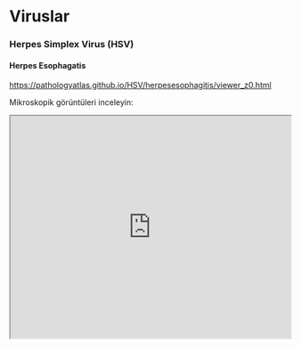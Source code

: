 # Viruslar

### Herpes Simplex Virus (HSV)

#### Herpes Esophagatis

<https://pathologyatlas.github.io/HSV/herpesesophagitis/viewer_z0.html>

Mikroskopik görüntüleri inceleyin:

<iframe src="https://pathologyatlas.github.io/HSV/herpesesophagitis/viewer_z0.html" style="height:400px;width:100%;">

</iframe>
